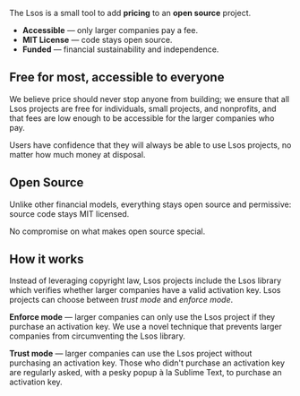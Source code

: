 <div style={{marginTop: -5}}/>

The Lsos is a small tool to add **pricing** to an **open source** project.
- **Accessible** &mdash; only larger companies pay a fee.
- **MIT License** &mdash; code stays open source.
- **Funded** &mdash; financial sustainability and independence.


<h2 id='accessible'>Free for most, accessible to everyone</h2>

We believe price should never stop anyone from building;
we ensure
that all Lsos projects are
free for individuals, small projects, and nonprofits,
and that fees are low enough to be accessible for the larger companies who pay.

Users have confidence that they will always be able to use Lsos projects, no matter how much money at disposal.


## Open Source

Unlike other financial models,
everything stays open source and permissive:
source code stays MIT licensed.

No compromise on what makes open source special.


## How it works

Instead of leveraging copyright law,
Lsos projects include the Lsos library which verifies whether larger companies have a valid activation key.
Lsos projects can choose between *trust mode* and *enforce mode*.

**Enforce mode** &mdash; larger companies can only use the Lsos project if they purchase an activation key.
We use a novel technique that prevents larger companies from circumventing the Lsos library.

**Trust mode** &mdash; larger companies can use the Lsos project without purchasing an activation key.
Those who didn't purchase an activation key are regularly asked,
with a pesky popup à la Sublime Text, to purchase an activation key.
